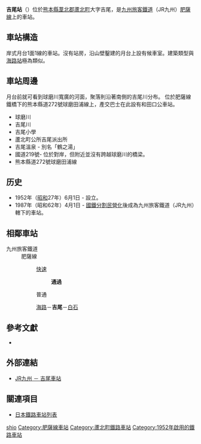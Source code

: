{{noteTA
|T=zh-tw:吉尾車站;zh-hk:吉尾站;zh-cn:吉尾站;
|1=zh-tw:吉尾車站;zh-hk:吉尾站;zh-cn:吉尾站;}}
{{日本車站資訊
|公司色 = red
|文字色 = 
|站名 = 吉尾站
|圖片 = Yoshio Station.JPG
|pxl = 
|圖片說明 = 月臺與[[球磨川|球磨川]]
|日文原名 = 吉尾
|平假名 = よしお
|羅馬拼音 = Yoshio
|副站名 = 
|所屬公司 = [[九州旅客鐵道|九州旅客鐵道]]（JR九州）
|所屬路線 = [[肥薩線|肥薩線]]
|前一站 = [[海路站|海路]]
|前一站距離 = 3.2
|後一站距離 = 3.1
|後一站 =  [[白石站_(熊本縣)|白石]]
|距離 = 26.7
|起點站 = [[八代站|八代]]
|電報略號 = ヨシ
|車站編號 = 
|所在地 = [[熊本縣|熊本縣]][[葦北郡|葦北郡]][[蘆北町|蘆北町]]大字箙瀨495
|車站構造 = 地面站
|月台配置 = 1面1線
|啟用年月日 = 1953年6月1日
|廢站年月日 = 
|乘客人數 = 
|上下車人次 = 
|統計年度 = 
|轉車 = 
|備註 = [[無人站|無人站]]
|全寬備註 = 
}}
'''吉尾站'''（{{jpn|j=吉尾駅|kyu=|hg=よしおえき|hgt=|rm=Yoshio eki|f=y}}）位於[[熊本縣|熊本縣]][[葦北郡|葦北郡]][[蘆北町|蘆北町]]大字吉尾，是[[九州旅客鐵道|九州旅客鐵道]]（JR九州）[[肥薩線|肥薩線]]上的車站。

== 車站構造 ==
岸式月台1面1線的車站。沒有站房，沿山壁鑿建的月台上設有候車室。建築類型與[[海路站|海路站]]極為類似。

== 車站周邊 ==
月台前就可看到球磨川寬廣的河面，聚落則沿著南側的吉尾川分布。
位於肥薩線鐵橋下的熊本縣道272號球磨田浦線上，產交巴士在此設有和田口公車站。
*球磨川
*吉尾川
*吉尾小學
*蘆北町公所吉尾派出所
*吉尾溫泉 - 別名「鶴之湯」
*國道219號- 位於對岸，但附近並沒有跨越球磨川的橋梁。
*熊本縣道272號球磨田浦線

==历史==
*1952年（[[昭和|昭和]]27年）6月1日 - 設立。
*1987年（昭和62年）4月1日 - [[國鐵分割民營化|國鐵分割民營化]]後成為九州旅客鐵道（JR九州）轄下的車站。


== 相鄰車站 ==
; 九州旅客鐵道
: 肥薩線
:: {{Color|#faf|■}}[[肥薩線#快速列車|快速]]
::: '''通過'''
:: {{Color|black|■}}普通
:: [[海路站|海路]]－'''吉尾'''－[[白石站_(熊本縣)|白石]]

==參考文獻==
*{{cite book
  | author = 今尾惠介
  | title = {{lang|ja|日本鉄道旅行地図帳 12号・九州}}
  | publisher = 新潮社
  | series = {{lang|ja|日本鉄道旅行地図帳}}
  | year = 2008
  | isbn = 978-4-10-790030-2
}}

==外部連結==
* [http://www.jrkyushu.co.jp/railway/station/1191931_1601.html JR九州 － 吉尾車站] {{Wayback|url=http://www.jrkyushu.co.jp/railway/station/1191931_1601.html |date=20181212013729 }}{{ja}}

==關連項目==
* [[日本鐵路車站列表|日本鐵路車站列表]]

{{肥薩線}}
{{DEFAULTSORT:Yoshio}}
[[Category:日本鐵路車站_Yo|shio]]
[[Category:肥薩線車站|Category:肥薩線車站]]
[[Category:蘆北町鐵路車站|Category:蘆北町鐵路車站]]
[[Category:1952年啟用的鐵路車站|Category:1952年啟用的鐵路車站]]